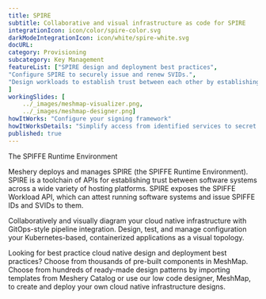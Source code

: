 ```yaml
---
title: SPIRE  
subtitle: Collaborative and visual infrastructure as code for SPIRE
integrationIcon: icon/color/spire-color.svg
darkModeIntegrationIcon: icon/white/spire-white.svg
docURL: 
category: Provisioning
subcategory: Key Management
featureList: ["SPIRE design and deployment best practices",
"Configure SPIRE to securely issue and renew SVIDs.",
"Design workloads to establish trust between each other by establishing an mTLS connection or by signing and verifying a JWT token."
]
workingSlides: [
    ../_images/meshmap-visualizer.png,
    ../_images/meshmap-designer.png]
howItWorks: "Configure your signing framework"
howItWorksDetails: "Simplify access from identified services to secret stores, databases, services meshes and cloud provider services."
published: true
---
```

<p>
    The SPIFFE Runtime Environment
</p>
<p>
    Meshery deploys and manages SPIRE (the SPIFFE Runtime Environment). SPIRE is a toolchain of APIs for establishing trust between software systems across a wide variety of hosting platforms. SPIRE exposes the SPIFFE Workload API, which can attest running software systems and issue SPIFFE IDs and SVIDs to them. 
</p>
<p>
    Collaboratively and visually diagram your cloud native infrastructure with GitOps-style pipeline integration. Design, test, and manage configuration your Kubernetes-based, containerized applications as a visual topology.
</p>
<p>
    Looking for best practice cloud native design and deployment best practices? Choose from thousands of pre-built components in MeshMap. Choose from hundreds of ready-made design patterns by importing templates from Meshery Catalog or use our low code designer, MeshMap, to create and deploy your own cloud native infrastructure designs.
</p>